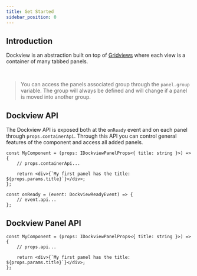 ```yaml
---
title: Get Started
sidebar_position: 0
---
```





<MultiFrameworkContainer
    sandboxId="example-app-dockview"
    react={DockviewExampleApp}
/>


## Introduction

Dockview is an abstraction built on top of [Gridviews](./gridview) where each view is a container of many tabbed panels.

<CodeRunner id="dockview/basic"/>

<br />

> You can access the panels associated group through the `panel.group` variable.
> The group will always be defined and will change if a panel is moved into another group.


## Dockview API

The Dockview API is exposed both at the `onReady` event and on each panel through `props.containerApi`.
Through this API you can control general features of the component and access all added panels.

```tsx title="Dockview API via Panel component"
const MyComponent = (props: IDockviewPanelProps<{ title: string }>) => {
    // props.containerApi...

    return <div>{`My first panel has the title: ${props.params.title}`}</div>;
};
```

```tsx title="Dockview API via the onReady callback"
const onReady = (event: DockviewReadyEvent) => {
    // event.api...
};
```

## Dockview Panel API

```tsx
const MyComponent = (props: IDockviewPanelProps<{ title: string }>) => {
    // props.api...

    return <div>{`My first panel has the title: ${props.params.title}`}</div>;
};
```
